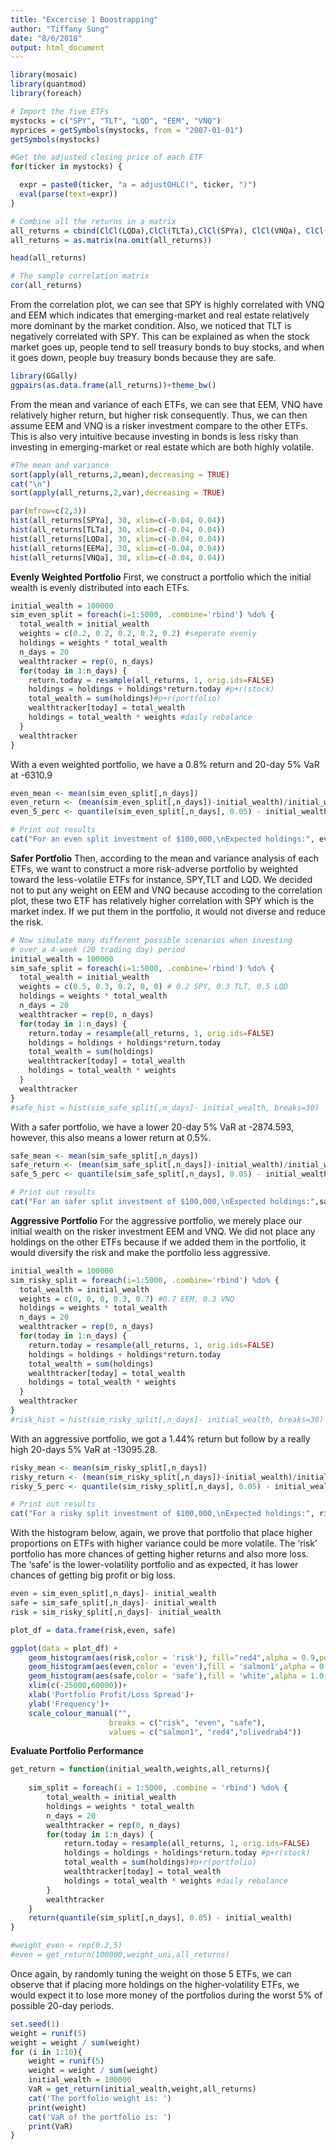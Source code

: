 ```yaml
---
title: "Excercise 1 Boostrapping"
author: "Tiffany Sung"
date: "8/6/2018"
output: html_document
---
```


```r
library(mosaic)
library(quantmod)
library(foreach)
```

```r
# Import the five ETFs
mystocks = c("SPY", "TLT", "LQD", "EEM", "VNQ")
myprices = getSymbols(mystocks, from = "2007-01-01")
getSymbols(mystocks)

#Get the adjusted closing price of each ETF
for(ticker in mystocks) {

  expr = paste0(ticker, "a = adjustOHLC(", ticker, ")")
  eval(parse(text=expr))
}

# Combine all the returns in a matrix
all_returns = cbind(ClCl(LQDa),ClCl(TLTa),ClCl(SPYa), ClCl(VNQa), ClCl(EEMa))
all_returns = as.matrix(na.omit(all_returns))

head(all_returns)
```

```r
# The sample correlation matrix
cor(all_returns)
```
From the correlation plot, we can see that SPY is highly correlated with VNQ and EEM which indicates that emerging-market and real estate relatively more dominant by the market condition. Also, we noticed that TLT is negatively correlated with SPY. This can be explained as when the stock market goes up, people tend to sell treasury bonds to buy stocks, and when it goes down, people buy treasury bonds because they are safe.
```r
library(GGally)
ggpairs(as.data.frame(all_returns))+theme_bw()
```

From the mean and variance of each ETFs, we can see that EEM, VNQ have relatively higher return, but higher risk consequently.
Thus, we can then assume EEM and VNQ is a risker investment compare to the other ETFs.
This is also very intuitive because investing in bonds is less risky than investing in emerging-market or real estate which are both highly volatile.
```r
#The mean and variance
sort(apply(all_returns,2,mean),decreasing = TRUE)
cat("\n")
sort(apply(all_returns,2,var),decreasing = TRUE)
```

```r
par(mfrow=c(2,3))
hist(all_returns[SPYa], 30, xlim=c(-0.04, 0.04))
hist(all_returns[TLTa], 30, xlim=c(-0.04, 0.04))
hist(all_returns[LQDa], 30, xlim=c(-0.04, 0.04))
hist(all_returns[EEMa], 30, xlim=c(-0.04, 0.04))
hist(all_returns[VNQa], 30, xlim=c(-0.04, 0.04))
```


**Evenly Weighted Portfolio**
First, we construct a portfolio which the initial wealth is evenly distributed into each ETFs.
```r
initial_wealth = 100000
sim_even_split = foreach(i=1:5000, .combine='rbind') %do% {
  total_wealth = initial_wealth
  weights = c(0.2, 0.2, 0.2, 0.2, 0.2) #seperate evenly
  holdings = weights * total_wealth
  n_days = 20
  wealthtracker = rep(0, n_days)
  for(today in 1:n_days) {
    return.today = resample(all_returns, 1, orig.ids=FALSE)
    holdings = holdings + holdings*return.today #p+r(stock)
    total_wealth = sum(holdings)#p+r(portfolio)
    wealthtracker[today] = total_wealth
    holdings = total_wealth * weights #daily rebalance
  }
  wealthtracker
}
```

With a even weighted portfolio, we have a 0.8% return and 20-day 5% VaR at -6310.9  
```r
even_mean <- mean(sim_even_split[,n_days])
even_return <- (mean(sim_even_split[,n_days])-initial_wealth)/initial_wealth
even_5_perc <- quantile(sim_even_split[,n_days], 0.05) - initial_wealth

# Print out results
cat("For an even split investment of $100,000,\nExpected holdings:", even_mean, "\nReturn Rate:", even_return, "\n5% VaR:", even_5_perc)
```

**Safer Portfolio**
Then, according to the mean and variance analysis of each ETFs, we want to construct a more risk-adverse portfolio by weighted toward the less-volatile ETFs for instance, SPY,TLT and LQD. We decided not to put any weight on EEM and VNQ because accoding to the correlation plot, these two ETF has relatively higher correlation with SPY which is the market index. If we put them in the portfolio, it would not diverse and reduce the risk.
```r
# Now simulate many different possible scenarios when investing
# over a 4-week (20 trading day) period
initial_wealth = 100000
sim_safe_split = foreach(i=1:5000, .combine='rbind') %do% {
  total_wealth = initial_wealth
  weights = c(0.5, 0.3, 0.2, 0, 0) # 0.2 SPY, 0.3 TLT, 0.5 LQD
  holdings = weights * total_wealth
  n_days = 20
  wealthtracker = rep(0, n_days)
  for(today in 1:n_days) {
    return.today = resample(all_returns, 1, orig.ids=FALSE)
    holdings = holdings + holdings*return.today
    total_wealth = sum(holdings)
    wealthtracker[today] = total_wealth
    holdings = total_wealth * weights
  }
  wealthtracker
}
#safe_hist = hist(sim_safe_split[,n_days]- initial_wealth, breaks=30)
```

With a safer portfolio, we have a lower 20-day 5% VaR at -2874.593, however, this also means a lower return at 0.5%.
```r
safe_mean <- mean(sim_safe_split[,n_days])
safe_return <- (mean(sim_safe_split[,n_days])-initial_wealth)/initial_wealth
safe_5_perc <- quantile(sim_safe_split[,n_days], 0.05) - initial_wealth

# Print out results
cat("For an safer split investment of $100,000,\nExpected holdings:",safe_mean, "\nReturn Rate:", safe_return, "\n5% VaR:", safe_5_perc)
```

**Aggressive Portfolio**
For the aggressive portfolio, we merely place our initial wealth on the risker investment EEM and VNQ. We did not place any holdings on the other ETFs because if we added them in the portfolio, it would diversify the risk and make the portfolio less aggressive.
```r
initial_wealth = 100000
sim_risky_split = foreach(i=1:5000, .combine='rbind') %do% {
  total_wealth = initial_wealth
  weights = c(0, 0, 0, 0.3, 0.7) #0.7 EEM, 0.3 VNQ
  holdings = weights * total_wealth
  n_days = 20
  wealthtracker = rep(0, n_days)
  for(today in 1:n_days) {
    return.today = resample(all_returns, 1, orig.ids=FALSE)
    holdings = holdings + holdings*return.today
    total_wealth = sum(holdings)
    wealthtracker[today] = total_wealth
    holdings = total_wealth * weights
  }
  wealthtracker
}
#risk_hist = hist(sim_risky_split[,n_days]- initial_wealth, breaks=30)
```

With an aggressive portfolio, we got a 1.44% return but follow by a really high 20-days 5% VaR at -13095.28.
```r
risky_mean <- mean(sim_risky_split[,n_days])
risky_return <- (mean(sim_risky_split[,n_days])-initial_wealth)/initial_wealth
risky_5_perc <- quantile(sim_risky_split[,n_days], 0.05) - initial_wealth

# Print out results
cat("For a risky split investment of $100,000,\nExpected holdings:", risky_mean, "\nReturn Rate:", risky_return, "\n5% VaR:", risky_5_perc)
```

With the histogram below, again, we prove that portfolio that place higher proportions on ETFs with higher variance could be more volatile. The 'risk' portfolio has more chances of getting higher returns and also more loss. The 'safe' is the lower-volatility portfolio and as expected, it has lower chances of getting big profit or big loss.
```r
even = sim_even_split[,n_days]- initial_wealth
safe = sim_safe_split[,n_days]- initial_wealth
risk = sim_risky_split[,n_days]- initial_wealth

plot_df = data.frame(risk,even, safe)

ggplot(data = plot_df) + 
    geom_histogram(aes(risk,color = 'risk'), fill="red4",alpha = 0.9,position="identity")+
    geom_histogram(aes(even,color = 'even'),fill = 'salmon1',alpha = 0.6,position="identity") + 
    geom_histogram(aes(safe,color = 'safe'),fill = 'white',alpha = 1.0,position="identity")+
    xlim(c(-25000,60000))+
    xlab('Portfolio Profit/Loss Spread')+
    ylab('Frequency')+
    scale_colour_manual("", 
                      breaks = c("risk", "even", "safe"),
                      values = c("salmon1", "red4","olivedrab4"))
```

**Evaluate Portfolio Performance**
```r
get_return = function(initial_wealth,weights,all_returns){
    
    sim_split = foreach(i = 1:5000, .combine = 'rbind') %do% {
        total_wealth = initial_wealth
        holdings = weights * total_wealth
        n_days = 20
        wealthtracker = rep(0, n_days)
        for(today in 1:n_days) {
            return.today = resample(all_returns, 1, orig.ids=FALSE)
            holdings = holdings + holdings*return.today #p+r(stock)
            total_wealth = sum(holdings)#p+r(portfolio)
            wealthtracker[today] = total_wealth
            holdings = total_wealth * weights #daily rebalance
        }
        wealthtracker
    }
    return(quantile(sim_split[,n_days], 0.05) - initial_wealth)
}  

#weight_even = rep(0.2,5)
#even = get_return(100000,weight_uni,all_returns)
```

Once again, by randomly tuning the weight on those 5 ETFs, we can observe that if placing more holdings on the higher-volatility ETFs, we would expect it to lose more money of the portfolios during the worst 5% of possible 20-day periods.
```r
set.seed(1)
weight = runif(5)
weight = weight / sum(weight)
for (i in 1:10){
    weight = runif(5)
    weight = weight / sum(weight)
    initial_wealth = 100000
    VaR = get_return(initial_wealth,weight,all_returns)
    cat('The portfolio weight is: ')
    print(weight)
    cat('VaR of the portfolio is: ')
    print(VaR)
}
```

